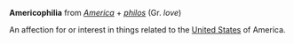
'''Americophilia''' from ''[[America]]'' + ''[[philos]]'' (Gr. ''love'')

An affection for or interest in things related to the [[United States]] of America.